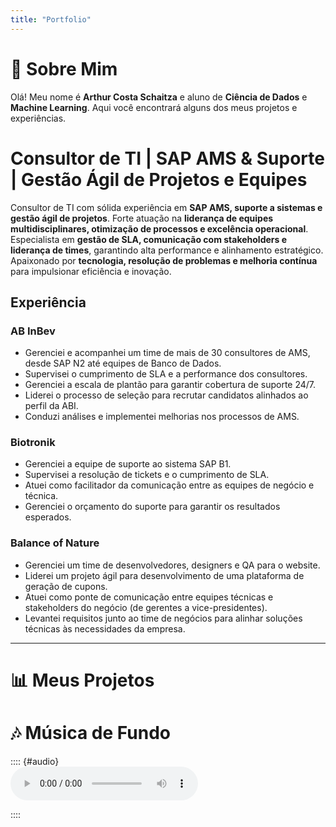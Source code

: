 ```yaml
---
title: "Portfolio"
---
```


# 🚀 Sobre Mim

Olá! Meu nome é **Arthur Costa Schaitza** e aluno de **Ciência de Dados** e **Machine Learning**. Aqui você encontrará alguns dos meus projetos e experiências.

# **Consultor de TI \| SAP AMS & Suporte \| Gestão Ágil de Projetos e Equipes**

Consultor de TI com sólida experiência em **SAP AMS, suporte a sistemas e gestão ágil de projetos**. Forte atuação na **liderança de equipes multidisciplinares, otimização de processos e excelência operacional**. Especialista em **gestão de SLA, comunicação com stakeholders e liderança de times**, garantindo alta performance e alinhamento estratégico. Apaixonado por **tecnologia, resolução de problemas e melhoria contínua** para impulsionar eficiência e inovação.

## **Experiência**

### **AB InBev**

-   Gerenciei e acompanhei um time de mais de 30 consultores de AMS, desde SAP N2 até equipes de Banco de Dados.\
-   Supervisei o cumprimento de SLA e a performance dos consultores.\
-   Gerenciei a escala de plantão para garantir cobertura de suporte 24/7.\
-   Liderei o processo de seleção para recrutar candidatos alinhados ao perfil da ABI.\
-   Conduzi análises e implementei melhorias nos processos de AMS.

### **Biotronik**

-   Gerenciei a equipe de suporte ao sistema SAP B1.\
-   Supervisei a resolução de tickets e o cumprimento de SLA.\
-   Atuei como facilitador da comunicação entre as equipes de negócio e técnica.\
-   Gerenciei o orçamento do suporte para garantir os resultados esperados.

### **Balance of Nature**

-   Gerenciei um time de desenvolvedores, designers e QA para o website.\
-   Liderei um projeto ágil para desenvolvimento de uma plataforma de geração de cupons.\
-   Atuei como ponte de comunicação entre equipes técnicas e stakeholders do negócio (de gerentes a vice-presidentes).\
-   Levantei requisitos junto ao time de negócios para alinhar soluções técnicas às necessidades da empresa.

------------------------------------------------------------------------

# 📊 Meus Projetos

# 🎶 Música de Fundo

:::: {#audio}
<div>

<audio controls>

<source src="Saveiro pega no BREU.mp3" type="audio/mpeg">

Seu navegador não suporta áudio. </audio>

:::

</div>
::::
